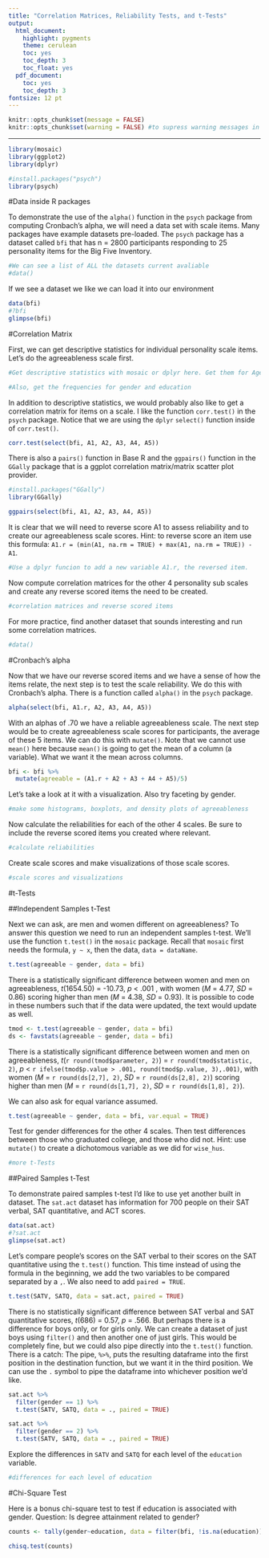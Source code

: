```yaml
---
title: "Correlation Matrices, Reliability Tests, and t-Tests"
output:
  html_document:
    highlight: pygments
    theme: cerulean
    toc: yes
    toc_depth: 3
    toc_float: yes
  pdf_document:
    toc: yes
    toc_depth: 3
fontsize: 12 pt
---
```

```r
knitr::opts_chunk$set(message = FALSE)
knitr::opts_chunk$set(warning = FALSE) #to supress warning messages in all output
```

***

```r
library(mosaic)
library(ggplot2)
library(dplyr)

#install.packages("psych")
library(psych)
```

#Data inside R packages

To demonstrate the use of the `alpha()` function in the `psych` package from computing Cronbach's alpha, we will need a data set with scale items. Many packages have example datasets pre-loaded. The `psych` package has a dataset called `bfi` that has n = 2800 participants responding to 25 personality items for the Big Five Inventory. 

```r
#We can see a list of ALL the datasets current avaliable
#data()
```

If we see a dataset we like we can load it into our environment 

```r
data(bfi)
#?bfi
glimpse(bfi)
```

#Correlation Matrix

First, we can get descriptive statistics for individual personality scale items. Let's do the agreeableness scale first. 

```r
#Get descriptive statistics with mosaic or dplyr here. Get them for Age too.

#Also, get the frequencies for gender and education 

```

In addition to descriptive statistics, we would probably also like to get a correlation matrix for items on a scale. I like the function `corr.test()` in the `psych` package. Notice that we are using the `dplyr` `select()` function inside of `corr.test()`.

```r
corr.test(select(bfi, A1, A2, A3, A4, A5))
```

There is also a `pairs()` function in Base R and the `ggpairs()` function in the `GGally` package that is a ggplot correlation matrix/matrix scatter plot provider.

```r
#install.packages("GGally")
library(GGally)

ggpairs(select(bfi, A1, A2, A3, A4, A5))
```

It is clear that we will need to reverse score A1 to assess reliability and to create our agreeableness scale scores. Hint: to reverse score an item use this formula: `A1.r = (min(A1, na.rm = TRUE) + max(A1, na.rm = TRUE)) - A1`.

```r
#Use a dplyr funcion to add a new variable A1.r, the reversed item. 
```

Now compute correlation matrices for the other 4 personality sub scales and create any reverse scored items the need to be created.

```r
#correlation matrices and reverse scored items
```

For more practice, find another dataset that sounds interesting and run some correlation matrices.

```r
#data()
```

#Cronbach's alpha

Now that we have our reverse scored items and we have a sense of how the items relate, the next step is to test the scale reliability. We do this with Cronbach's alpha. There is a function called `alpha()` in the `psych` package.   

```r
alpha(select(bfi, A1.r, A2, A3, A4, A5))
```

With an alphas of .70 we have a reliable agreeableness scale. The next step would be to create agreeableness scale scores for participants, the average of these 5 items. We can do this with `mutate()`. Note that we cannot use `mean()` here because `mean()` is going to get the mean of a column (a variable). What we want it the mean across columns.   

```r
bfi <- bfi %>%
  mutate(agreeable = (A1.r + A2 + A3 + A4 + A5)/5)
```

Let's take a look at it with a visualization. Also try faceting by gender.

```r
#make some histograms, boxplots, and density plots of agreeableness
```

Now calculate the reliabilities for each of the other 4 scales. Be sure to include the reverse scored items you created where relevant. 

```r
#calculate reliabilities
```

Create scale scores and make visualizations of those scale scores. 

```r
#scale scores and visualizations
```


#t-Tests

##Independent Samples t-Test

Next we can ask, are men and women different on agreeableness? To answer this question we need to run an independent samples t-test. We'll use the function `t.test()` in the `mosaic` package. Recall that `mosaic` first needs the formula, `y ~ x`, then the data, `data = dataName`.

```r
t.test(agreeable ~ gender, data = bfi)
```

There is a statistically significant difference between women and men on agreeableness, *t*(1654.50) = -10.73, *p* < .001 , with women (*M* = 4.77, *SD* = 0.86) scoring higher than men (*M* = 4.38, *SD* = 0.93). It is possible to code in these numbers such that if the data were updated, the text would update as well. 

```r
tmod <- t.test(agreeable ~ gender, data = bfi)
ds <- favstats(agreeable ~ gender, data = bfi)
```

There is a statistically significant difference between women and men on agreeableness, *t*(`r round(tmod$parameter, 2)`) = `r round(tmod$statistic, 2)`, *p* < `r ifelse(tmod$p.value > .001, round(tmod$p.value, 3),.001)`, with women (*M* = `r round(ds[2,7], 2)`, *SD* = `r round(ds[2,8], 2)`) scoring higher than men (*M* = `r round(ds[1,7], 2)`, *SD* = `r round(ds[1,8], 2)`).

We can also ask for equal variance assumed. 

```r
t.test(agreeable ~ gender, data = bfi, var.equal = TRUE)
```

Test for gender differences for the other 4 scales. Then test differences between those who graduated college, and those who did not. Hint: use `mutate()` to create a dichotomous variable as we did for `wise_hus`. 

```r
#more t-Tests
```


##Paired Samples t-Test

To demonstrate paired samples t-test I'd like to use yet another built in dataset. The `sat.act` dataset has information for 700 people on their SAT verbal, SAT quantitative, and ACT scores.

```r
data(sat.act)
#?sat.act
glimpse(sat.act)
```

Let's compare people's scores on the SAT verbal to their scores on the SAT quantitative using the `t.test()` function. This time instead of using the formula in the beginning, we add the two variables to be compared separated by a `,`. We also need to add `paired = TRUE`.

```r
t.test(SATV, SATQ, data = sat.act, paired = TRUE)
```

There is no statistically significant difference between SAT verbal and SAT quantitative scores, *t*(686) = 0.57, *p* = .566. But perhaps there is a difference for boys only, or for girls only. We can create a dataset of just boys using `filter()` and then another one of just girls. This would be completely fine, but we could also pipe directly into the `t.test()` function. There is a catch: The pipe, `%>%`, puts the resulting dataframe into the first position in the destination function, but we want it in the third position. We can use the `.` symbol to pipe the dataframe into whichever position we'd like. 

```r
sat.act %>%
  filter(gender == 1) %>%
  t.test(SATV, SATQ, data = ., paired = TRUE)
```

```r
sat.act %>%
  filter(gender == 2) %>%
  t.test(SATV, SATQ, data = ., paired = TRUE)
```

Explore the differences in `SATV` and `SATQ` for each level of the `education` variable. 

```r
#differences for each level of education
```


#Chi-Square Test

Here is a bonus chi-square test to test if education is associated with gender. Question: Is degree attainment related to gender?

```r
counts <- tally(gender~education, data = filter(bfi, !is.na(education)))

chisq.test(counts)
```

